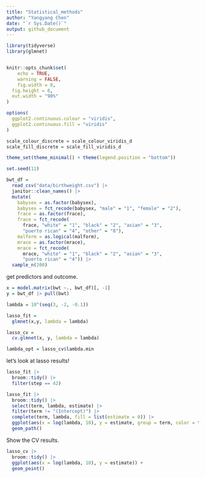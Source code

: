 ```yaml
---
title: "Statistical_methods"
author: "Yangyang Chen"
date: "`r Sys.Date()`"
output: github_document
---
```


```r
library(tidyverse)
library(glmnet)


knitr::opts_chunk$set(
	echo = TRUE,
	warning = FALSE,
	fig.width = 8, 
  fig.height = 6,
  out.width = "90%"
)

options(
  ggplot2.continuous.colour = "viridis",
  ggplot2.continuous.fill = "viridis"
)

scale_colour_discrete = scale_colour_viridis_d
scale_fill_discrete = scale_fill_viridis_d

theme_set(theme_minimal() + theme(legend.position = "bottom"))
```

```r
set.seed(11)
```

```r
bwt_df = 
  read_csv("data/birthweight.csv") |> 
  janitor::clean_names() |>
  mutate(
    babysex = as.factor(babysex),
    babysex = fct_recode(babysex, "male" = "1", "female" = "2"),
    frace = as.factor(frace),
    frace = fct_recode(
      frace, "white" = "1", "black" = "2", "asian" = "3", 
      "puerto rican" = "4", "other" = "8"),
    malform = as.logical(malform),
    mrace = as.factor(mrace),
    mrace = fct_recode(
      mrace, "white" = "1", "black" = "2", "asian" = "3", 
      "puerto rican" = "4")) |> 
  sample_n(200)
```

get predictors and outcome.
```r
x = model.matrix(bwt ~., bwt_df)[, -1]
y = bwt_df |> pull(bwt)
```

```r
lambda = 10^(seq(3, -2, -0.1))

lasso_fit = 
  glmnet(x,y, lambda = lambda)

lasso_cv = 
  cv.glmnet(x, y, lambda = lambda)

lambda_opt = lasso_cv$lambda.min
```

let's look at lasso results!

```r
lasso_fit |> 
  broom::tidy() |> 
  filter(step == 42)
```

```r
lasso_fit |> 
  broom::tidy() |> 
  select(term, lambda, estimate) |> 
  filter(term != "(Intercept)") |> 
  complete(term, lambda, fill = list(estimate = 0)) |> 
  ggplot(aes(x = log(lambda, 10), y = estimate, group = term, color = term)) +
  geom_path()
```

Show the CV results.

```r
lasso_cv |> 
  broom::tidy() |> 
  ggplot(aes(x = log(lambda, 10), y = estimate)) +
  geom_point()
```

